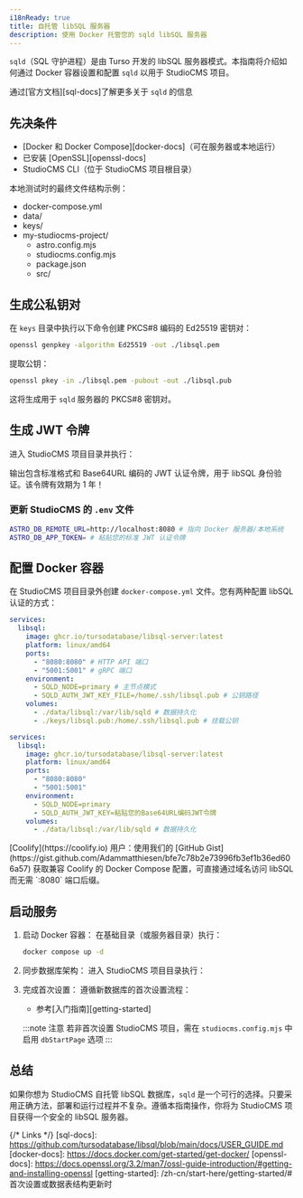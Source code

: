 ```yaml
---
i18nReady: true
title: 自托管 libSQL 服务器
description: 使用 Docker 托管您的 sqld libSQL 服务器
---
```



`sqld`（SQL 守护进程）是由 Turso 开发的 libSQL 服务器模式。本指南将介绍如何通过 Docker 容器设置和配置 `sqld` 以用于 StudioCMS 项目。

<ReadMore>通过[官方文档][sql-docs]了解更多关于 `sqld` 的信息</ReadMore>

## 先决条件

- [Docker 和 Docker Compose][docker-docs]（可在服务器或本地运行）
- 已安装 [OpenSSL][openssl-docs]
- StudioCMS CLI（位于 StudioCMS 项目根目录）

本地测试时的最终文件结构示例：

<FileTree>

- docker-compose.yml
- data/
- keys/
- my-studiocms-project/
  - astro.config.mjs
  - studiocms.config.mjs
  - package.json
  - src/

</FileTree>

## 生成公私钥对

在 `keys` 目录中执行以下命令创建 PKCS#8 编码的 Ed25519 密钥对：  
```bash  
openssl genpkey -algorithm Ed25519 -out ./libsql.pem  
```  

提取公钥：  
```bash
openssl pkey -in ./libsql.pem -pubout -out ./libsql.pub
```

这将生成用于 `sqld` 服务器的 PKCS#8 密钥对。

## 生成 JWT 令牌

进入 StudioCMS 项目目录并执行：

<PackageManagers pkg='studiocms' type='run' args='crypto gen-jwt "../keys/libsql.pem" -e 31556926' />

输出包含标准格式和 Base64URL 编码的 JWT 认证令牌，用于 libSQL 身份验证。该令牌有效期为 1 年！

### 更新 StudioCMS 的 `.env` 文件

```sh
ASTRO_DB_REMOTE_URL=http://localhost:8080 # 指向 Docker 服务器/本地系统
ASTRO_DB_APP_TOKEN= # 粘贴您的标准 JWT 认证令牌
```

## 配置 Docker 容器

在 StudioCMS 项目目录外创建 `docker-compose.yml` 文件。您有两种配置 libSQL 认证的方式：

<Tabs>

<TabItem label="公钥文件方式">

```yml
services:
  libsql:
    image: ghcr.io/tursodatabase/libsql-server:latest
    platform: linux/amd64
    ports:
      - "8080:8080" # HTTP API 端口
      - "5001:5001" # gRPC 端口
    environment:
      - SQLD_NODE=primary # 主节点模式
      - SQLD_AUTH_JWT_KEY_FILE=/home/.ssh/libsql.pub # 公钥路径
    volumes:
      - ./data/libsql:/var/lib/sqld # 数据持久化
      - ./keys/libsql.pub:/home/.ssh/libsql.pub # 挂载公钥
```

</TabItem>

<TabItem label="JWT 令牌方式">

```yml
services:
  libsql:
    image: ghcr.io/tursodatabase/libsql-server:latest
    platform: linux/amd64
    ports:
      - "8080:8080"
      - "5001:5001"
    environment:
      - SQLD_NODE=primary
      - SQLD_AUTH_JWT_KEY=粘贴您的Base64URL编码JWT令牌
    volumes:
      - ./data/libsql:/var/lib/sqld # 数据持久化
```

</TabItem>

</Tabs>

<Aside type="note" title="部署到 Coolify？">
[Coolify](https://coolify.io) 用户：使用我们的 [GitHub Gist](https://gist.github.com/Adammatthiesen/bfe7c78b2e73996fb3ef1b36ed606a57) 获取兼容 Coolify 的 Docker Compose 配置，可直接通过域名访问 libSQL 而无需 `:8080` 端口后缀。
</Aside>

## 启动服务

<Steps>

1. 启动 Docker 容器：
   在基础目录（或服务器目录）执行：
   ```sh
   docker compose up -d
   ```

2. 同步数据库架构：
   进入 StudioCMS 项目目录执行：
   <PackageManagers type="exec" args="astro db push --remote" />

3. 完成首次设置：
   遵循新数据库的首次设置流程：
   - 参考[入门指南][getting-started]
   
   :::note 注意
   若非首次设置 StudioCMS 项目，需在 `studiocms.config.mjs` 中启用 `dbStartPage` 选项
   :::

</Steps>

## 总结

如果你想为 StudioCMS 自托管 libSQL 数据库，`sqld` 是一个可行的选择。只要采用正确方法，部署和运行过程并不复杂。遵循本指南操作，你将为 StudioCMS 项目获得一个安全的 libSQL 服务器。

{/* Links */}
[sql-docs]: https://github.com/tursodatabase/libsql/blob/main/docs/USER_GUIDE.md
[docker-docs]: https://docs.docker.com/get-started/get-docker/
[openssl-docs]: https://docs.openssl.org/3.2/man7/ossl-guide-introduction/#getting-and-installing-openssl
[getting-started]: /zh-cn/start-here/getting-started/#首次设置或数据表结构更新时